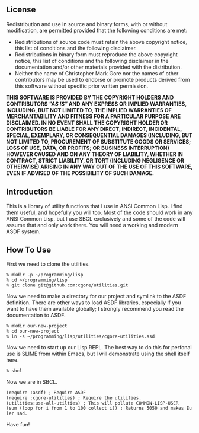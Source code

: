 == License ==

Redistribution and use in source and binary forms, with or without
modification, are permitted provided that the following conditions are met:

* Redistributions of source code must retain the above copyright notice, this list of conditions and the following disclaimer.
* Redistributions in binary form must reproduce the above copyright notice, this list of conditions and the following disclaimer in the documentation and/or other materials provided with the distribution.
* Neither the name of Christopher Mark Gore nor the names of other contributors may be used to endorse or promote products derived from this software without specific prior written permission.

'''THIS SOFTWARE IS PROVIDED BY THE COPYRIGHT HOLDERS AND CONTRIBUTORS <i>"AS IS"</i> AND ANY EXPRESS OR IMPLIED WARRANTIES, INCLUDING, BUT NOT LIMITED TO, THE IMPLIED WARRANTIES OF MERCHANTABILITY AND FITNESS FOR A PARTICULAR PURPOSE ARE DISCLAIMED. IN NO EVENT SHALL THE COPYRIGHT HOLDER OR CONTRIBUTORS BE LIABLE FOR ANY DIRECT, INDIRECT, INCIDENTAL, SPECIAL, EXEMPLARY, OR CONSEQUENTIAL DAMAGES (INCLUDING, BUT NOT LIMITED TO, PROCUREMENT OF SUBSTITUTE GOODS OR SERVICES; LOSS OF USE, DATA, OR PROFITS; OR BUSINESS INTERRUPTION) HOWEVER CAUSED AND ON ANY THEORY OF LIABILITY, WHETHER IN CONTRACT, STRICT LIABILITY, OR TORT (INCLUDING NEGLIGENCE OR OTHERWISE) ARISING IN ANY WAY OUT OF THE USE OF THIS SOFTWARE, EVEN IF ADVISED OF THE POSSIBILITY OF SUCH DAMAGE.'''

== Introduction ==

This is a library of utility functions that I use in ANSI Common Lisp.  I find
them useful, and hopefully you will too.  Most of the code should work in any
ANSI Common Lisp, but I use SBCL exclusively and some of the code will assume
that and only work there.  You will need a working and modern ASDF system.

== How To Use ==

First we need to clone the utilities.

 % mkdir -p ~/programming/lisp
 % cd ~/programming/lisp
 % git clone git@github.com:cgore/utilities.git

Now we need to make a directory for our project and symlink to the ASDF definition.  There are other ways to load ASDF libraries, especially if you want to have them available globally; I strongly recommend you read the documentation to ASDF.

 % mkdir our-new-project
 % cd our-new-project
 % ln -s ~/programming/lisp/utilities/cgore-utilities.asd

Now we need to start up our Lisp REPL.  The best way to do this for perfonal use is SLIME from within Emacs, but I will demonstrate using the shell itself here.

 % sbcl

Now we are in SBCL.

 (require :asdf) ; Require ASDF
 (require :cgore-utilities) ; Require the utilities.
 (utilities:use-all-utilties) ; This will pollute COMMON-LISP-USER
 (sum (loop for i from 1 to 100 collect i)) ; Returns 5050 and makes Euler sad.

Have fun!
